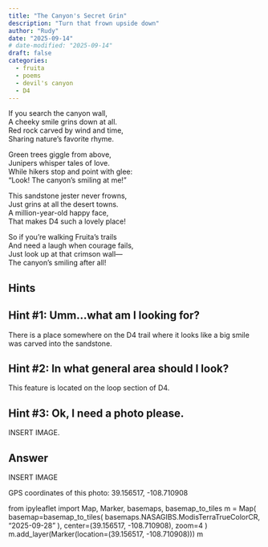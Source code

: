 ```yaml
---
title: "The Canyon's Secret Grin"
description: "Turn that frown upside down"
author: "Rudy"
date: "2025-09-14"
# date-modified: "2025-09-14"
draft: false
categories:
  - fruita
  - poems
  - devil's canyon
  - D4
---
```


If you search the canyon wall,  
A cheeky smile grins down at all.  
Red rock carved by wind and time,  
Sharing nature's favorite rhyme.

Green trees giggle from above,  
Junipers whisper tales of love.  
While hikers stop and point with glee:  
"Look! The canyon's smiling at me!"

This sandstone jester never frowns,  
Just grins at all the desert towns.  
A million-year-old happy face,  
That makes D4 such a lovely place!

So if you're walking Fruita's trails  
And need a laugh when courage fails,  
Just look up at that crimson wall—  
The canyon's smiling after all!  

::: {.panel-tabset}

## Hints

::: {.callout-tip collapse="true"}
## Hint #1: Umm...what am I looking for?

There is a place somewhere on the D4 trail where it looks like a big smile was carved into the sandstone.
:::

::: {.callout-tip collapse="true"}
## Hint #2: In what general area should I look?

This feature is located on the loop section of D4.
:::

::: {.callout-tip collapse="true"}
## Hint #3: Ok, I need a photo please.

INSERT IMAGE.
:::

## Answer

INSERT IMAGE

GPS coordinates of this photo: 39.156517, -108.710908

from ipyleaflet import Map, Marker, basemaps, basemap_to_tiles
m = Map(
  basemap=basemap_to_tiles(
    basemaps.NASAGIBS.ModisTerraTrueColorCR, "2025-09-28"
  ),
  center=(39.156517, -108.710908),
  zoom=4
)
m.add_layer(Marker(location=(39.156517, -108.710908)))
m

:::

